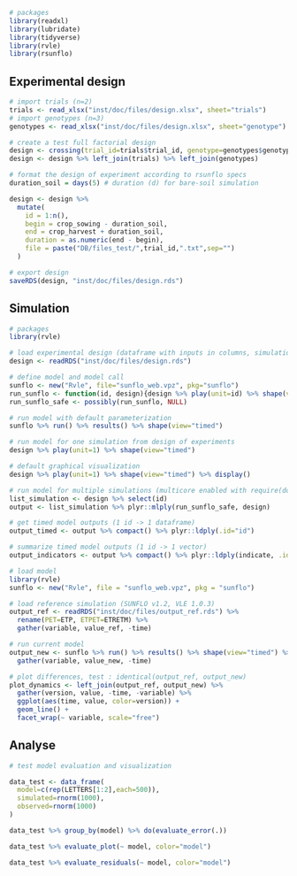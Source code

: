 
```r
# packages
library(readxl)
library(lubridate)
library(tidyverse)
library(rvle)
library(rsunflo)
```


## Experimental design

```r
# import trials (n=2)
trials <- read_xlsx("inst/doc/files/design.xlsx", sheet="trials")
# import genotypes (n=3)
genotypes <- read_xlsx("inst/doc/files/design.xlsx", sheet="genotype")

# create a test full factorial design 
design <- crossing(trial_id=trials$trial_id, genotype=genotypes$genotype)
design <- design %>% left_join(trials) %>% left_join(genotypes)

# format the design of experiment according to rsunflo specs
duration_soil = days(5) # duration (d) for bare-soil simulation 

design <- design %>%
  mutate(
    id = 1:n(),
    begin = crop_sowing - duration_soil,
    end = crop_harvest + duration_soil,
    duration = as.numeric(end - begin),
    file = paste("DB/files_test/",trial_id,".txt",sep="")
  ) 

# export design
saveRDS(design, "inst/doc/files/design.rds")
```



## Simulation

```r
# packages
library(rvle)

# load experimental design (dataframe with inputs in columns, simulation in lines)
design <- readRDS("inst/doc/files/design.rds")

# define model and model call
sunflo <- new("Rvle", file="sunflo_web.vpz", pkg="sunflo")
run_sunflo <- function(id, design){design %>% play(unit=id) %>% shape(view="timed")}
run_sunflo_safe <- possibly(run_sunflo, NULL)

# run model with default parameterization
sunflo %>% run() %>% results() %>% shape(view="timed")

# run model for one simulation from design of experiments
design %>% play(unit=1) %>% shape(view="timed")

# default graphical visualization
design %>% play(unit=1) %>% shape(view="timed") %>% display()

# run model for multiple simulations (multicore enabled with require(doMC), ?mlply)
list_simulation <- design %>% select(id) 
output <- list_simulation %>% plyr::mlply(run_sunflo_safe, design)

# get timed model outputs (1 id -> 1 dataframe)
output_timed <- output %>% compact() %>% plyr::ldply(.id="id")

# summarize timed model outputs (1 id -> 1 vector)
output_indicators <- output %>% compact() %>% plyr::ldply(indicate, .id="id")
```


```r
# load model
library(rvle)
sunflo <- new("Rvle", file = "sunflo_web.vpz", pkg = "sunflo")

# load reference simulation (SUNFLO v1.2, VLE 1.0.3)
output_ref <- readRDS("inst/doc/files/output_ref.rds") %>%
  rename(PET=ETP, ETPET=ETRETM) %>% 
  gather(variable, value_ref, -time) 

# run current model
output_new <- sunflo %>% run() %>% results() %>% shape(view="timed") %>%
  gather(variable, value_new, -time)

# plot differences, test : identical(output_ref, output_new)
plot_dynamics <- left_join(output_ref, output_new) %>% 
  gather(version, value, -time, -variable) %>% 
  ggplot(aes(time, value, color=version)) +
  geom_line() +
  facet_wrap(~ variable, scale="free")

```


## Analyse
```r
# test model evaluation and visualization

data_test <- data_frame(
  model=c(rep(LETTERS[1:2],each=500)),
  simulated=rnorm(1000),
  observed=rnorm(1000)
)

data_test %>% group_by(model) %>% do(evaluate_error(.))

data_test %>% evaluate_plot(~ model, color="model")

data_test %>% evaluate_residuals(~ model, color="model")

```
